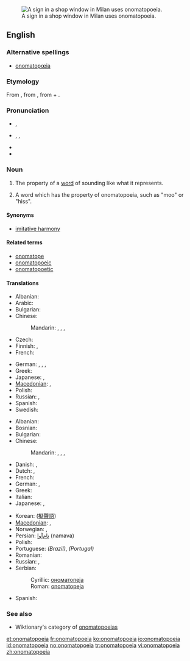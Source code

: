{{was wotd|2006|April|10}}
{{wikipedia}}
[[Image:Clocks no tic tac.JPG|thumb|right|A sign in a shop window in Milan uses onomatopoeia.]]
==English==

===Alternative spellings===
* [[onomatopœia]]

===Etymology===
From {{etyl|grc}} {{term|ὀνοματοποιία|sc=polytonic|tr=onomatopoiia||the coining of a word in imitation of a sound|lang=grc}}, from {{term|ονοματοποιέω|sc=polytonic|tr=onomatopoieo||to coin names|lang=grc}}, from {{term|ὄνομα|sc=polytonic|tr=onoma||name|lang=grc}} + {{term|ποιέω|sc=polytonic|tr=poieo||to make, to do, to produce|lang=grc}}.

===Pronunciation===
* {{a|RP}} {{IPA|/ˌɒnəˌmætə'piə/}}, {{SAMPA|/%Qn@%m{t@"pi@/}}
* {{a|US}} {{enPR|än'ə-măt'ə-pēʹə ''or'' än'ə-mät'ə-pēʹə}}, {{IPA|/ˌɑːnəˌmætə'piə/|/ˌɑːnəˌmɑːtə'piə/}}, {{SAMPA|/%A:n@%m{t@"pi@/|/%A:n@%mA:t@"pi@/}}
* {{audio|en-us-onomatopoeia.ogg|Audio (US)}}
* {{rhymes|iə}}

===Noun===
{{en-noun|s|pl2=onomatopoeiae|-}}

# {{uncountable}} The property of a [[word]] of sounding like what it represents.
# {{countable}} A word which has the property of onomatopoeia, such as "moo" or "hiss".

====Synonyms====
* [[imitative harmony]]

====Related terms====
* [[onomatope]]
* [[onomatopoeic]]
* [[onomatopoetic]]

====Translations====
{{trans-top|property}}
* Albanian: {{t-|sq|onomatope|xs=Albanian}}
* Arabic: {{t|ar|محاكاة صوتية|f|tr=muHākāa Sawtiyya}}
* Bulgarian: {{t-|bg|ономатопея|f|tr=onomatopeja}}
* Chinese:
*: Mandarin: {{t|cmn|象聲|sc=Hani}},  {{t|cmn|象声|tr=xiàngshēng|sc=Hani}},  {{t|cmn|擬聲|sc=Hani}},  {{t|cmn|拟声|tr=nǐshēng|sc=Hani}}
* Czech: {{t-|cs|onomatopoeia|f}}
* Finnish: {{t|fi|onomatopoeettisuus}},  {{t|fi|onomatopoesia}}
* French: {{t+|fr|onomatopée|f}}
{{trans-mid}}
* German: {{t-|de|Onomatopoese|f}}, {{t+|de|Onomatopöie|f}},  {{t+|de|Lautmalerei}},  {{t|de|Schallnachahmung|f}}
* Greek: {{t+|el|ονοματοποιία|f|tr=onomatopi'ía}}
* Japanese: {{t|ja|擬音|tr=ぎおん, gion}},  {{t|ja|擬声|tr=ぎせい, gisei}}
* [[Macedonian]]: {{t-|mk|ономатопеја|f|tr=onomatopéja}},  {{t|mk|подражавање|n|tr=podražávanje}}
* Polish: {{t-|pl|onomatopeja|f}}
* Russian: {{t|ru|звукоподражание|n|tr=zvukopodražánije}},  {{t+|ru|ономатопея|f|tr=onomatopéja}}
* Spanish: {{t+|es|onomatopeya|f}}
* Swedish: {{t+|sv|onomatopoesi}}
{{trans-bottom}}

{{trans-top|word with this property}}
* Albanian: {{t|sq|onomatopeik|xs=Albanian}}
* Bosnian: {{t-|bs|onomatopeja|f}}
* Bulgarian: {{t-|bg|ономатопея|f}}
* Chinese:
*: Mandarin: {{t|cmn|象聲詞|sc=Hani}},  {{t|cmn|象声词|tr=xiàngshēngcí|sc=Hani}}, {{t|cmn|擬聲語|sc=Hani}},  {{t|cmn|拟声语|tr=nǐshēngyǔ|sc=Hani}}
* Danish: {{t+|da|onomatopoietikon}}, {{t+|da|lydord}}
* Dutch: {{t+|nl|onomatopee|f}}, {{t+|nl|klanknabootsing|f}}
* French: {{t+|fr|onomatopée|f}}
* German: {{t-|de|Onomatopoese|f}}, {{t+|de|Onomatopöie|f}}
* Greek: {{t+|el|ονοματοποιία|f}}
* Italian: {{t+|it|onomatopea}}
* Japanese: {{t-|ja|擬音語|tr=ぎおんご, giongo}},  {{t|ja|擬声語|tr=ぎせいご, giseigo}}
{{trans-mid}}
* Korean: {{t+|ko|의성어|tr=eui-seong-eo|sc=Hang}} ([[擬聲語]])
* [[Macedonian]]: {{t-|mk|ономатопеја|f|tr=onomatopéja}},  {{t|mk|подражавање|n|tr=podražávanje}}
* Norwegian: {{t-|no|lydord}},  {{t|no|onomatopoetikon}}
* Persian: [[نام‌آوا]] (namava)
* Polish: {{t-|pl|onomatopeja|f}}
* Portuguese: {{t+|pt|onomatopéia}} ''(Brazil)'', {{t+|pt|onomatopeia}} ''(Portugal)''
* Romanian: {{t-|ro|onomatopee|f}}
* Russian: {{t|ru|звукоподражание|n|tr=zvukopodražánije}},  {{t+|ru|ономатопея|f|tr=onomatopéja}}
* Serbian:
*: Cyrillic: [[ономатопеја#Serbian|ономатопеја]] {{f}}
*: Roman: [[onomatopeja#Serbian|onomatopeja]] {{f}}
* Spanish: {{t+|es|onomatopeya}}
{{trans-bottom}}

===See also===
* Wiktionary's category of [[:Category:Onomatopoeia|onomatopoeias]]

[[et:onomatopoeia]]
[[fr:onomatopoeia]]
[[ko:onomatopoeia]]
[[io:onomatopoeia]]
[[id:onomatopoeia]]
[[no:onomatopoeia]]
[[tr:onomatopoeia]]
[[vi:onomatopoeia]]
[[zh:onomatopoeia]]